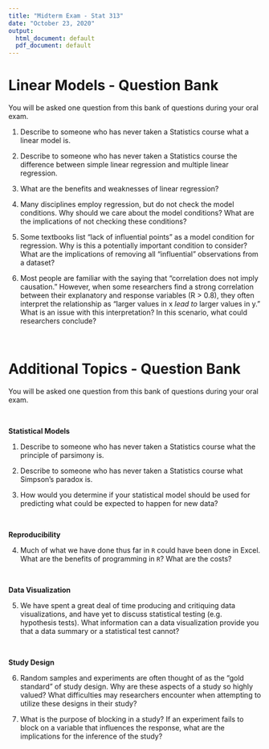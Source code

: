 ```yaml
---
title: "Midterm Exam - Stat 313"
date: "October 23, 2020"
output:
  html_document: default
  pdf_document: default
---
```


# Linear Models - Question Bank

You will be asked one question from this bank of questions during your oral exam. 

1. Describe to someone who has never taken a Statistics course what a linear model is. 

2. Describe to someone who has never taken a Statistics course the difference 
between simple linear regression and multiple linear regression. 

3. What are the benefits and weaknesses of linear regression?  

4. Many disciplines employ regression, but do not check the model conditions. 
Why should we care about the model conditions? What are the implications of not 
checking these conditions?  

5. Some textbooks list "lack of influential points" as a model condition for 
regression. Why is this a potentially important condition to consider? What 
are the implications of removing all "influential" observations from a dataset?  

6. Most people are familiar with the saying that "correlation does not imply 
causation." However, when some researchers find a strong correlation between 
their explanatory and response variables (R > 0.8), they often interpret the 
relationship as "larger values in x _lead to_ larger values in y." What is an 
issue with this interpretation? In this scenario, what could researchers 
conclude?  

</br>

# Additional Topics - Question Bank

You will be asked one question from this bank of questions during your oral exam.

</br>

__Statistical Models__ 

1. Describe to someone who has never taken a Statistics course what the principle 
of parsimony is. 

2. Describe to someone who has never taken a Statistics course what Simpson's
paradox is. 

3. How would you determine if your statistical model should be used for 
predicting what could be expected to happen for new data? 

</br>

__Reproducibility__ 

4. Much of what we have done thus far in `R` could have been done in Excel. What 
are the benefits of programming in `R`? What are the costs?  

</br> 

__Data Visualization__

5. We have spent a great deal of time producing and critiquing data
visualizations, and have yet to discuss statistical testing (e.g. 
hypothesis tests). What information can a data visualization provide you that a 
data summary or a statistical test cannot?  

</br>

__Study Design__

6. Random samples and experiments are often thought of as the "gold standard" of 
study design. Why are these aspects of a study so highly valued? What
difficulties may researchers encounter when attempting to utilize these 
designs in their study? 

7. What is the purpose of blocking in a study? If an experiment fails to block 
on a variable that influences the response, what are the implications for the 
inference of the study?  
